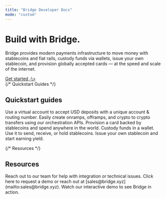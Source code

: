```yaml
---
title: "Bridge Developer Docs"
mode: "custom"
---
```


<div className="bg-dots-gradient text-center text-gray-900">
<div className="hero max-w-4xl mx-auto px-6 pt-24 pb-20">
<h1 className="tracking-tight pb-4">
Build with Bridge.</h1>

<p className="subline text-base md:text-base text-gray-600 mb-8 tracking-tight">
Bridge provides modern payments infrastructure to move money with stablecoins and fiat rails, custody funds via wallets, issue your own stablecoin, and provision globally accepted cards — at the speed and scale of the internet.

</p>

<a href="/get-started/introduction/overview" className="inline-flex items-center px-6 py-3 bg-[#15803D] text-white hover:text-white rounded-lg font-medium hover:bg-[#166534] transition">
Get started -\>

</a>

</div>

</div>

<div className="bg-white pt-12 pb-16">
<div className="max-w-6xl mx-auto px-6">
{/* Quickstart Guides */}

<div className="mb-12">
<h2 className="text-lg text-gray-800 mb-4 font-medium tracking-tight">
Quickstart guides</h2>

<Columns cols={3}>
  <Card title="Create a virtual account" icon="money-bill" iconType="regular" href="/get-started/guides/move-money/virtualaccounts">
    Use a virtual account to accept USD deposits with a unique account & routing number.
  </Card>
  <Card title="Make payments" icon="shuffle" iconType="regular" href="/get-started/introduction/quick-start/create-a-one-time-payment">
    Easily create onramps, offramps, and crypto to crypto transfers using our orchestration APIs.
  </Card>
  <Card title="Provision cards" icon="credit-card" iconType="regular" href="/get-started/guides/cards/overview">
    Provision a card backed by stablecoins and spend anywhere in the world.
  </Card>
</Columns>

<Columns cols={3}>
  <Card title="Create wallets" icon="wallet" iconType="regular" href="/get-started/guides/wallets/crypto-to-crypto">
    Custody funds in a wallet. Use it to send, receive, or hold stablecoins.
  </Card>
  <Card title="Issue stablecoins" icon="coin" iconType="regular" href="/platform/issuance/custom">
    Issue your own stablecoin and start earning yield.
  </Card>
</Columns>

</div>

{/* Resources */}

<div className="mb-12">
<h2 className="text-lg text-gray-800 mb-4 font-medium tracking-tight">
Resources</h2>

<Columns cols={3}>
  <Card title="Contact support" icon="headset" href="https://support.bridge.xyz">
    Reach out to our team for help with integration or technical issues.
  </Card>
  <Card title="Request sales" icon="handshake" href="https://www.bridge.xyz/requestfreedemo">
    Click here to request a demo or reach out at [sales@bridge.xyz](mailto:sales@bridge.xyz).
  </Card>
  <Card title="Demo" icon="presentation-screen" href="https://bridge.coastdemo.com/share/67f14d352788b1841300b826?mode=link">
    Watch our interactive demo to see Bridge in action.
  </Card>
</Columns>

</div>

</div>

</div>